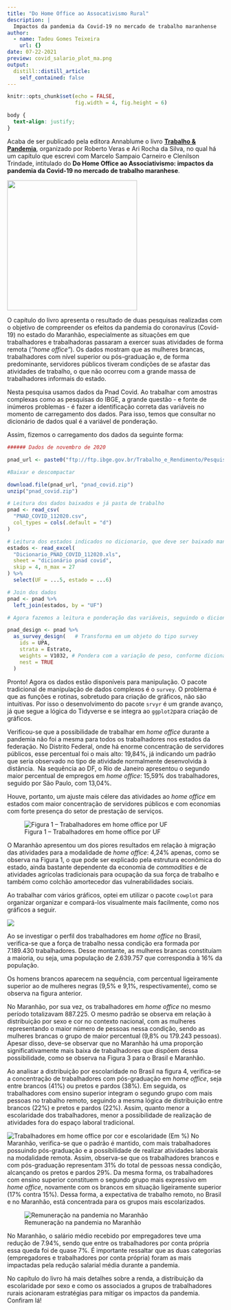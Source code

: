 ```yaml
---
title: "Do Home Office ao Assocativismo Rural"
description: |
  Impactos da pandemia da Covid-19 no mercado de trabalho maranhense
author:
  - name: Tadeu Gomes Teixeira
    url: {}
date: 07-22-2021
preview: covid_salario_plot_ma.png
output:
  distill::distill_article:
    self_contained: false
---
```


```r
knitr::opts_chunk$set(echo = FALSE, 
                      fig.width = 4, fig.height = 6)

```

```css
body {
  text-align: justify;
}
```

Acaba de ser publicado pela editora Annablume o livro [**Trabalho & Pandemia**](http://www.annablume.com.br/loja/product_info.php?products_id=2355&osCsid=ek3lhi26d52qb4ko9dlm99sj12), organizado por Roberto Veras e Ari Rocha da Silva, no qual há um capítulo que escrevi com Marcelo Sampaio Carneiro e Clenilson Trindade, intitulado do **Do Home Office ao Associativismo: impactos da pandemia da Covid-19 no mercado de trabalho maranhese**.

![](capa_livro.PNG){width="8cm"}

O capítulo do livro apresenta o resultado de duas pesquisas realizadas com o objetivo de compreender os efeitos da pandemia do coronavírus (Covid-19) no estado do Maranhão, especialmente as situações em que trabalhadores e trabalhadoras passaram a exercer suas atividades de forma remota (*"home office"*). Os dados mostram que as mulheres brancas, trabalhadores com nível superior ou pós-graduação e, de forma predominante, servidores públicos tiveram condições de se afastar das atividades de trabalho, o que não ocorreu com a grande massa de trabalhadores informais do estado.

Nesta pesquisa usamos dados da Pnad Covid. Ao trabalhar com amostras complexas como as pesquisas do IBGE, a grande questão - e fonte de inúmeros problemas - é fazer a identificação correta das variáveis no momento de carregamento dos dados. Para isso, temos que consultar no dicionário de dados qual é a variável de ponderação.

Assim, fizemos o carregamento dos dados da seguinte forma:

```r
###### Dados de novembro de 2020

pnad_url <- paste0("ftp://ftp.ibge.gov.br/Trabalho_e_Rendimento/Pesquisa_Nacional_por_Amostra_de_Domicilios_PNAD_COVID19/Microdados/Dados/PNAD_COVID_112020.zip")

#Baixar e descompactar 

download.file(pnad_url, "pnad_covid.zip")
unzip("pnad_covid.zip")

# Leitura dos dados baixados e já pasta de trabalho
pnad <- read_csv( 
  "PNAD_COVID_112020.csv", 
  col_types = cols(.default = "d") 
)

# Leitura dos estados indicados no dicionario, que deve ser baixado manualmente.
estados <- read_excel( 
  "Dicionario_PNAD_COVID_112020.xls",  
  sheet = "dicionário pnad covid", 
  skip = 4, n_max = 27 
) %>% 
  select(UF = ...5, estado = ...6)

# Join dos dados
pnad <- pnad %>% 
  left_join(estados, by = "UF")

# Agora fazemos a leitura e ponderação das variáveis, seguindo o dicionário de dados e informações da pesquisa. 

pnad_design <- pnad %>% 
  as_survey_design(   # Transforma em um objeto do tipo survey
    ids = UPA, 
    strata = Estrato, 
    weights = V1032, # Pondera com a variação de peso, conforme dicionario
    nest = TRUE 
  )

```

Pronto! Agora os dados estão disponíveis para manipulação. O pacote tradicional de manipulação de dados complexos é o `survey`. O problema é que as funções e rotinas, sobretudo para criação de gráficos, não são intuitivas. Por isso o desenvolvimento do pacote `srvyr` é um grande avanço, já que segue a lógica do Tidyverse e se integra ao `ggplot2`para criação de gráficos.

Verificou-se que a possibilidade de trabalhar em *home office* durante a pandemia não foi a mesma para todos os trabalhadores nos estados da federação. No Distrito Federal, onde há enorme concentração de servidores públicos, esse percentual foi o mais alto: 19,84%, já indicando um padrão que seria observado no tipo de atividade normalmente desenvolvida à distância.  Na sequência ao DF, o Rio de Janeiro apresentou o segundo maior percentual de empregos em *home office*: 15,59% dos trabalhadores, seguido por São Paulo, com 13,04%.

Houve, portanto, um ajuste mais célere das atividades ao *home office* em estados com maior concentração de servidores públicos e com economias com forte presença do setor de prestação de serviços.

![Figura 1 -- Trabalhadores em home office por UF](uf.png "Figura 1 – Trabalhadores em home office por UF")

O Maranhão apresentou um dos piores resultados em relação à migração das
atividades para a modalidade de *home office*: 4,24% apenas, como se observa na Figura 1, o que pode ser explicado pela estrutura econômica do estado, ainda bastante dependente da economia de *commodities* e de atividades agrícolas tradicionais para ocupação da sua força de trabalho e também como colchão amortecedor das vulnerabilidades sociais.

Ao trabalhar com vários gráficos, optei em utilizar o pacote `cowplot` para organizar organizar e compará-los visualmente mais facilmente, como nos gráficos a seguir.

![](sexo_cor.png)

Ao se investigar o perfil dos trabalhadores em *home office* no Brasil, verifica-se que a força de trabalho nessa condição era formada por 7.189.430
trabalhadores. Desse montante, as mulheres brancas constituíam a maioria, ou
seja, uma população de 2.639.757 que correspondia à 16% da população.

Os homens brancos aparecem na sequência, com percentual ligeiramente superior ao de mulheres negras (9,5% e 9,1%, respectivamente), como se observa na figura anterior.

No
Maranhão, por sua vez, os trabalhadores em *home office* no mesmo período totalizavam
887.225. O mesmo padrão se observa em
relação à distribuição por sexo e cor no contexto nacional, com as mulheres
representando o maior número de pessoas nessa condição, sendo as mulheres
brancas o grupo de maior percentual (9,8% ou 179.243 pessoas). Apesar disso,
deve-se observar que no Maranhão há uma proporção significativamente mais baixa
de trabalhadores que dispõem dessa possibilidade, como se observa na Figura 3
para o Brasil e Maranhão.

Ao analisar
a distribuição por escolaridade no Brasil na figura 4, verifica-se a concentração
de trabalhadores com pós-graduação em *home office*, seja entre brancos
(41%) ou pretos e pardos (38%). Em seguida, os trabalhadores com ensino
superior integram o segundo grupo com mais pessoas no trabalho remoto, seguindo
a mesma lógica de distribuição entre brancos (22%) e pretos e pardos (22%).
Assim, quanto menor a escolaridade dos trabalhadores, menor a possibilidade de
realização de atividades fora do espaço laboral tradicional.

![Trabalhadores em home office por cor e escolaridade (Em %)](fig5.1.png)
No Maranhão, verifica-se
que o padrão é mantido, com mais trabalhadores possuindo pós-graduação e a possibilidade
de realizar atividades laborais na modalidade remota. Assim, observa-se que os
trabalhadores brancos e com pós-graduação representam 31% do total de pessoas
nessa condição, alcançando os pretos e pardos 29%. Da mesma forma, os
trabalhadores com ensino superior constituem o segundo grupo mais expressivo em
*home office*, novamente com os brancos em situação ligeiramente superior
(17% contra 15%). Dessa forma, a expectativa de trabalho remoto, no Brasil e no
Maranhão, está concentrada para os grupos mais escolarizados.

![Remuneração na pandemia no Maranhão](covid_salario_plot_ma.png)

No
Maranhão, o salário médio recebido por empregadores teve uma redução de 7.94%,
sendo que entre os trabalhadores por conta própria essa queda foi de quase 7%. É
importante ressaltar que as duas categorias (empregadores e trabalhadores por conta
própria) foram as mais impactadas pela redução salarial média durante a
pandemia.

No capítulo do livro há mais detalhes sobre a renda, a distribuição da escolaridade por sexo e como os associados a grupos de trabalhadores rurais acionaram estratégias para mitigar os impactos da pandemia. Confiram lá!
